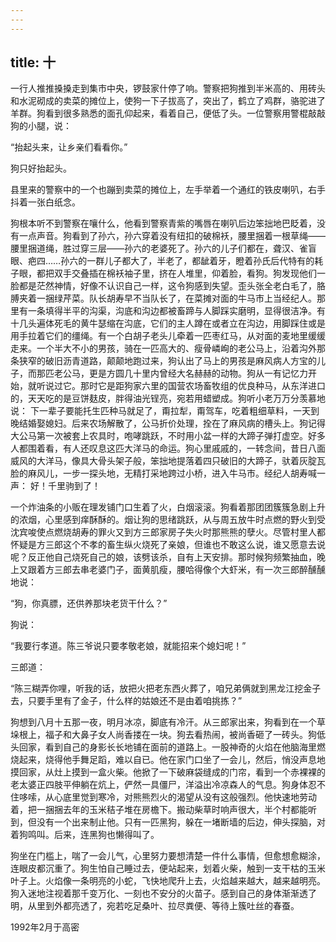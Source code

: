 ```yaml
---
---
---
```

title: 十
---



一行人推推搡搡走到集市中央，锣鼓家什停了响。警察把狗推到半米高的、用砖头和水泥砌成的卖菜的摊位上，使狗一下子拔高了，突出了，鹤立了鸡群，骆驼进了羊群。狗看到很多熟悉的面孔仰起来，看着自己，便低了头。一位警察用警棍敲敲狗的小腿，说：

“抬起头来，让乡亲们看看你。”

狗只好抬起头。

县里来的警察中的一个也蹦到卖菜的摊位上，左手举着一个通红的铁皮喇叭，右手抖着一张白纸念。

狗根本听不到警察在嚷什么，他看到警察青紫的嘴唇在喇叭后边笨拙地巴眨着，没有一点声音。狗看到了孙六，孙六穿着没有纽扣的破棉袄，腰里捆着一根草绳——腰里捆道绳，胜过穿三层——孙六的老婆死了。孙六的儿子们都在，聋汉、雀盲眼、疤四……孙六的一群儿子都大了，半老了，都龇着牙，瞪着孙氏后代特有的耗子眼，都把双手交叠插在棉袄袖子里，挤在人堆里，仰着脸，看狗。狗发现他们一脸都是茫然神情，好像不认识自己一样，这令狗感到失望。歪头张全老白毛了，胳膊夹着一捆绿芹菜。队长胡寿早不当队长了，在菜摊对面的牛马市上当经纪人。那里有一条填得半平的沟渠，沟底和沟边都被畜蹄与人脚踩实磨明，显得很洁净。有十几头遍体死毛的黄牛瑟缩在沟底，它们的主人蹲在或者立在沟边，用脚踩住或是用手拉着它们的缰绳。有一个白胡子老头儿牵着一匹枣红马，从对面的麦地里缓缓走来。一个半大不小的男孩，骑在一匹高大的、瘦骨嶙峋的老公马上，沿着沟外那条狭窄的破旧沥青道路，颠颠地跑过来，狗认出了马上的男孩是麻风病人方宝的儿子，而那匹老公马，更是方圆几十里内曾经大名赫赫的动物。狗从一有记忆力开始，就听说过它。那时它是距狗家六里的国营农场畜牧组的优良种马，从东洋进口的，天天吃的是豆饼麸皮，胖得油光锃亮，宛若用蜡塑成。狗听小老万万分羡慕地说： 下一辈子要能托生匹种马就足了，甭拉犁，甭驾车，吃着粗细草料，一天到晚结婚娶媳妇。后来农场解散了，公马折价处理，拴在了麻风病的槽头上。狗记得大公马第一次被套上农具时，咆哮跳跃，不时用小盆一样的大蹄子弹打虚空。好多人都围着看，有人还叹息这匹大洋马的命运。狗心里戚戚的，一转念间，昔日八面威风的大洋马，像具大骨头架子般，笨拙地提落着四只破旧的大蹄子，驮着灰腚瓦脸的麻风儿，一步一探头地，无精打采地跨过小桥，进入牛马市。经纪人胡寿喊一声： 好！千里驹到了！

一个炸油条的小贩在理发铺门口生着了火，白烟滚滚。狗看着那团团簇簇急剧上升的浓烟，心里感到痒酥酥的。烟让狗的思绪跳跃，从与周五放牛时点燃的野火到受沈宾唆使点燃烧胡寿的罪火又到方三郎家房子失火时那熊熊的孽火。尽管村里人都怀疑是方三郎这个不孝的畜生纵火烧死了亲娘，但谁也不敢这么说，谁又愿意去说呢？反正他自己烧死自己的娘，该劈该杀，自有上天安排。那时候狗频繁抽血，晚上又跟着方三郎去串老婆门子，面黄肌瘦，腰哈得像个大虾米，有一次三郎醉醺醺地说：

“狗，你真膘，还供养那块老货干什么？”

狗说：

“我要行孝道。陈三爷说只要孝敬老娘，就能招来个媳妇呢！”

三郎道：

“陈三糊弄你哩，听我的话，放把火把老东西火葬了，咱兄弟俩就到黑龙江挖金子去，只要手里有了金子，什么样的姑娘还不是由着咱挑拣？”

狗想到八月十五那一夜，明月冰凉，脚底有冷汗。从三郎家出来，狗看到在一个草垛根上，福子和大鼻子女人尚香搂在一块。狗去看热闹，被尚香砸了一砖头。狗低头回家，看到自己的身影长长地铺在面前的道路上。一股神奇的火焰在他脑海里燃烧起来，烧得他手舞足蹈，难以自已。他在家门口坐了一会儿，然后，悄没声息地摸回家，从灶上摸到一盒火柴。他掀了一下破麻袋缝成的门帘，看到一个赤裸裸的老太婆正四肢平伸躺在炕上，俨然一具僵尸，洋溢出冷凉森人的气息。狗身体忍不住哆嗦，从心底里觉到寒冷，对熊熊烈火的渴望从没有这般强烈。他快速地劳动着，把一捆捆去年的玉米秸子堆在房檐下。搬动柴草时响声很大，半个村都能听到，但没有一个出来制止他。只有一匹黑狗，躲在一堵断墙的后边，伸头探脑，对着狗鸣叫。后来，连黑狗也懒得叫了。

狗坐在门槛上，喘了一会儿气，心里努力要想清楚一件什么事情，但愈想愈糊涂，连眼皮都沉重了。狗生怕自己睡过去，便站起来，划着火柴，触到一支干枯的玉米叶子上。火焰像一条明亮的小蛇，飞快地爬升上去，火焰越来越大，越来越明亮。狗入迷地注视着那千变万化、一刻也不安分的火苗子。感到自己的身体渐渐透了明，从里到外都亮透了，宛若吃足桑叶、拉尽粪便、等待上簇吐丝的春蚕。

1992年2月于高密